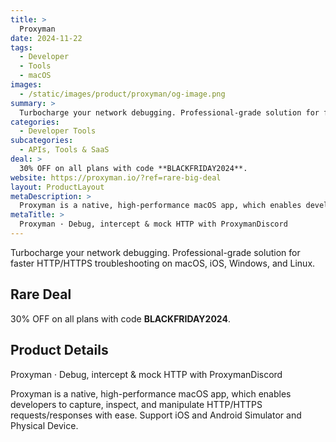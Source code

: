 ```yaml
---
title: >
  Proxyman
date: 2024-11-22
tags:
  - Developer
  - Tools
  - macOS
images:
  - /static/images/product/proxyman/og-image.png
summary: >
  Turbocharge your network debugging. Professional-grade solution for faster HTTP/HTTPS troubleshooting on macOS, iOS, Windows, and Linux.
categories:
  - Developer Tools
subcategories:
  - APIs, Tools & SaaS
deal: >
  30% OFF on all plans with code **BLACKFRIDAY2024**.
website: https://proxyman.io/?ref=rare-big-deal
layout: ProductLayout
metaDescription: >
  Proxyman is a native, high-performance macOS app, which enables developers to capture, inspect, and manipulate HTTP/HTTPS requests/responses with ease. Support iOS and Android Simulator and Physical Device.
metaTitle: >
  Proxyman · Debug, intercept & mock HTTP with ProxymanDiscord
---
```

Turbocharge your network debugging. Professional-grade solution for faster HTTP/HTTPS troubleshooting on macOS, iOS, Windows, and Linux.

## Rare Deal

30% OFF on all plans with code **BLACKFRIDAY2024**.

## Product Details
Proxyman · Debug, intercept & mock HTTP with ProxymanDiscord

Proxyman is a native, high-performance macOS app, which enables developers to capture, inspect, and manipulate HTTP/HTTPS requests/responses with ease. Support iOS and Android Simulator and Physical Device.
